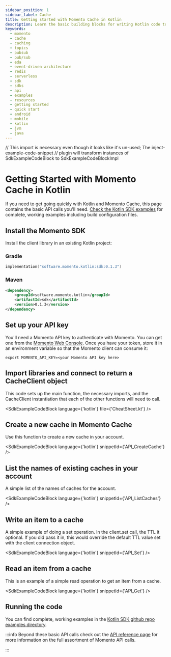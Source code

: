```yaml
---
sidebar_position: 1
sidebar_label: Cache
title: Getting started with Momento Cache in Kotlin
description: Learn the basic building blocks for writing Kotlin code to interact with Momento Cache in your native Android applications, or your JVM server-side applications.
keywords:
  - momento
  - cache
  - caching
  - topics
  - pubsub
  - pub/sub
  - eda
  - event-driven architecture
  - redis
  - serverless
  - sdk
  - sdks
  - api
  - examples
  - resources
  - getting started
  - quick start
  - android
  - mobile
  - kotlin
  - jvm
  - java
---
```


// This import is necessary even though it looks like it's un-used; The inject-example-code-snippet
// plugin will transform instances of SdkExampleCodeBlock to SdkExampleCodeBlockImpl

# Getting Started with Momento Cache in Kotlin

If you need to get going quickly with Kotlin and Momento Cache, this page contains the basic API calls you'll need. [Check the Kotlin SDK examples](https://github.com/momentohq/client-sdk-kotlin/tree/main/examples) for complete, working examples including build configuration files.

## Install the Momento SDK

Install the client library in an existing Kotlin project:

### Gradle

```kotlin
implementation("software.momento.kotlin:sdk:0.1.3")
```

### Maven

```xml
<dependency>
    <groupId>software.momento.kotlin</groupId>
    <artifactId>sdk</artifactId>
    <version>0.1.3</version>
</dependency>
```

## Set up your API key

You'll need a Momento API key to authenticate with Momento.  You can get one from the [Momento Web Console](https://console.gomomento.com/caches).
Once you have your token, store it in an environment variable so that the Momento client can consume it:

```
export MOMENTO_API_KEY=<your Momento API key here>
```

## Import libraries and connect to return a CacheClient object
This code sets up the main function, the necessary imports, and the CacheClient instantiation that each of the other functions will need to call.

<SdkExampleCodeBlock language={'kotlin'} file={'CheatSheet.kt'} />

## Create a new cache in Momento Cache
Use this function to create a new cache in your account.

<SdkExampleCodeBlock language={'kotlin'} snippetId={'API_CreateCache'} />


## List the names of existing caches in your account
A simple list of the names of caches for the account.

<SdkExampleCodeBlock language={'kotlin'} snippetId={'API_ListCaches'} />

## Write an item to a cache
A simple example of doing a set operation. In the client.set call, the TTL it optional. If you did pass it in, this would override the default TTL value set with the client connection object.

<SdkExampleCodeBlock language={'kotlin'} snippetId={'API_Set'} />

## Read an item from a cache
This is an example of a simple read operation to get an item from a cache.

<SdkExampleCodeBlock language={'kotlin'} snippetId={'API_Get'} />

## Running the code

You can find complete, working examples in the [Kotlin SDK github repo examples directory](https://github.com/momentohq/client-sdk-kotlin/tree/main/examples).

:::info
Beyond these basic API calls check out the [API reference page](/cache/develop/api-reference/index.mdx) for more information on the full assortment of Momento API calls.

:::
